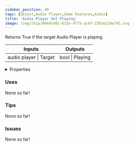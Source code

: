 ```yaml
---
sidebar_position: 49
tags: [Object,Audio Player,Game Features,Audio]
title: 'Audio Player Get Playing'
image: /img/chip/00443d01-632e-4f75-ac6f-23b3e224e791.svg
---
```


Returns True if the target Audio Player is playing.



<IChip uuid="00443d01-632e-4f75-ac6f-23b3e224e791"/>

<table><thead><tr><th>Inputs</th><th>Outputs</th></tr></thead><tbody><tr><td>audio player | Target</td><td>bool | Playing</td></tr></tbody></table>

<details>
  <summary>Properties</summary>
  <div>
    <div>
    <table>
      <tbody>
        <tr>
          <td>Is beta required?</td>
          <td>No</td>
        </tr>
        <tr>
          <td>Is chip a trolling risk?</td>
          <td>No</td>
        </tr>
        <tr>
          <td>Is chip a role assignment risk?</td>
          <td>No</td>
        </tr>
        <tr>
          <td>Chip UUID</td>
          <td>00443d01-632e-4f75-ac6f-23b3e224e791</td>
        </tr>
        <tr>
          <td>Room availability</td>
          <td>Available everywhere</td>
        </tr>
      </tbody>
    </table>
    </div>
  </div>
</details>

### Uses

None so far!

### Tips

None so far!

### Issues

None so far!